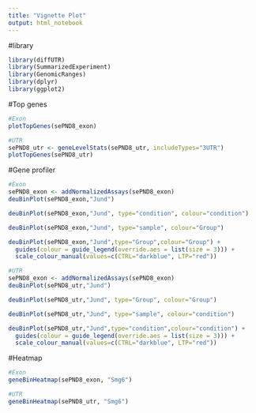 ```yaml
---
title: "Vignette Plot"
output: html_notebook
---
```


#library
```r
library(diffUTR)
library(SummarizedExperiment)
library(GenomicRanges)
library(dplyr)
library(ggplot2)
```


#Top genes
```R
#Exon
plotTopGenes(sePND8_exon)

#UTR
sePND8_utr <- geneLevelStats(sePND8_utr, includeTypes="3UTR")
plotTopGenes(sePND8_utr)

```

#Gene profiler
```R
#Exon
sePND8_exon <- addNormalizedAssays(sePND8_exon)
deuBinPlot(sePND8_exon,"Jund")

deuBinPlot(sePND8_exon,"Jund", type="condition", colour="condition")

deuBinPlot(sePND8_exon,"Jund", type="sample", colour="Group")

deuBinPlot(sePND8_exon,"Jund",type="Group",colour="Group") + 
  guides(colour = guide_legend(override.aes = list(size = 3))) +
  scale_colour_manual(values=c(CTRL="darkblue", LTP="red"))

#UTR
sePND8_exon <- addNormalizedAssays(sePND8_exon)
deuBinPlot(sePND8_utr,"Jund")

deuBinPlot(sePND8_utr,"Jund", type="Group", colour="Group")

deuBinPlot(sePND8_utr,"Jund", type="sample", colour="condition")

deuBinPlot(sePND8_utr,"Jund",type="condition",colour="condition") + 
  guides(colour = guide_legend(override.aes = list(size = 3))) +
  scale_colour_manual(values=c(CTRL="darkblue", LTP="red"))

```

#Heatmap
```R
#Exon
geneBinHeatmap(sePND8_exon, "Smg6")

#UTR
geneBinHeatmap(sePND8_utr, "Smg6")
```

